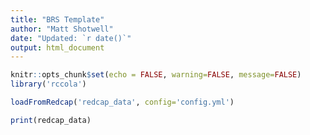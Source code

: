 ```yaml
---
title: "BRS Template"
author: "Matt Shotwell"
date: "Updated: `r date()`"
output: html_document
---
```


```r
knitr::opts_chunk$set(echo = FALSE, warning=FALSE, message=FALSE)
library('rccola')
```

```r
loadFromRedcap('redcap_data', config='config.yml')
```

```r
print(redcap_data)
```

